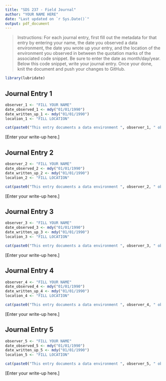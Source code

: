 ```yaml
---
title: "SDS 237 - Field Journal"
author: "YOUR NAME HERE"
date: "Last updated on `r Sys.Date()`"
output: pdf_document
---
```


> Instructions: For each journal entry, first fill out the metadata for that entry by entering your name, the date you observed a data environment, the date you wrote up your entry, and the location of the environment you observed in between the quotation marks of the associated code snippet. Be sure to enter the date as month/day/year. Below this code snippet, write your journal entry. Once your done, knit the document and push your changes to GitHub.

```r
library(lubridate)
```

## Journal Entry 1

```r
observer_1 <- "FILL YOUR NAME"
date_observed_1 <- mdy("01/01/1990")
date_written_up_1 <- mdy("01/01/1990")
location_1 <- "FILL LOCATION"

cat(paste0("This entry documents a data environment ", observer_1, " observed on ", date_observed_1, " in ", location_1, ". The observations were written up on ", date_written_up_1, "."))
```

[Enter your write-up here.]

## Journal Entry 2 

```r
observer_2 <- "FILL YOUR NAME"
date_observed_2 <- mdy("01/01/1990")
date_written_up_2 <- mdy("01/01/1990")
location_2 <- "FILL LOCATION"

cat(paste0("This entry documents a data environment ", observer_2, " observed on ", date_observed_2, " in ", location_2, ". The observations were written up on ", date_written_up_2, "."))
```

[Enter your write-up here.]

## Journal Entry 3

```r
observer_3 <- "FILL YOUR NAME"
date_observed_3 <- mdy("01/01/1990")
date_written_up_3 <- mdy("01/01/1990")
location_3 <- "FILL LOCATION"

cat(paste0("This entry documents a data environment ", observer_3, " observed on ", date_observed_3, " in ", location_3, ". The observations were written up on ", date_written_up_3, "."))
```

[Enter your write-up here.]

## Journal Entry 4

```r
observer_4 <- "FILL YOUR NAME"
date_observed_4 <- mdy("01/01/1990")
date_written_up_4 <- mdy("01/01/1990")
location_4 <- "FILL LOCATION"

cat(paste0("This entry documents a data environment ", observer_4, " observed on ", date_observed_4, " in ", location_4, ". The observations were written up on ", date_written_up_4, "."))
```

[Enter your write-up here.]

## Journal Entry 5

```r
observer_5 <- "FILL YOUR NAME"
date_observed_5 <- mdy("01/01/1990")
date_written_up_5 <- mdy("01/01/1990")
location_5 <- "FILL LOCATION"

cat(paste0("This entry documents a data environment ", observer_5, " observed on ", date_observed_5, " in ", location_5, ". The observations were written up on ", date_written_up_5, "."))
```

[Enter your write-up here.]

